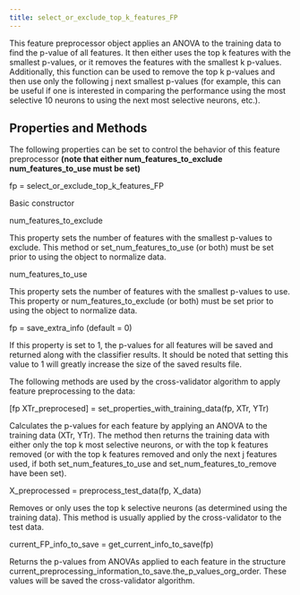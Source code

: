 ---
title: select_or_exclude_top_k_features_FP
---

<p class="ethan_opening_paragraph" style="padding-bottom: 0% !important;">This feature preprocessor object applies an ANOVA to the training data to find the p-value of all features. It then either uses the top k features with the smallest p-values, or it removes the features with the smallest k p-values. Additionally, this function can be used to remove the top k p-values and then use only the following j next smallest p-values (for example, this can be useful if one is interested in comparing the performance using the most selective 10 neurons to using the next most selective neurons, etc.). 


<h2 class="methods_and_properties">Properties and Methods</h2>

The following properties can be set to control the behavior of this feature preprocessor <strong>(note that either num_features_to_exclude num_features_to_use must be set) </strong>
<p class="ethan_bold_method">fp = select_or_exclude_top_k_features_FP</p>
<p class="ethan_method_explanation">Basic constructor</p>
<p class="ethan_bold_method">num_features_to_exclude</p>
<p class="ethan_method_explanation">This property sets the number of features with the smallest p-values to exclude. This method or set_num_features_to_use (or both) must be set prior to using the object to normalize data. </p>
<p class="ethan_bold_method">num_features_to_use</p>
<p class="ethan_method_explanation">This property sets the number of features with the smallest p-values to use. This property or num_features_to_exclude (or both) must be set prior to using the object to normalize data.</p>
<p class="ethan_bold_method">fp = save_extra_info (default = 0)
</p><p class="ethan_method_explanation">If this property is set to 1, the p-values for all features will be saved and returned along with the classifier results. It should be noted that setting this value to 1 will greatly increase the size of the saved results file.</p>


The following methods are used by the cross-validator algorithm to apply feature preprocessing to the data:  

<p class="ethan_bold_method">[fp XTr_preprocesed] = set_properties_with_training_data(fp, XTr, YTr)</p>
<p class="ethan_method_explanation">Calculates the p-values for each feature by applying an ANOVA to the training data (XTr, YTr). The method then returns the training data with either only the top k most selective neurons, or with the top k features removed (or with the top k features removed and only the next j features used, if both set_num_features_to_use and set_num_features_to_remove have been set).</p>
<p class="ethan_bold_method">X_preprocessed = preprocess_test_data(fp, X_data)</p>
<p class="ethan_method_explanation">Removes or only uses the top k selective neurons (as determined using the training data).  This method is usually applied by the cross-validator to the test data.</p>
<p class="ethan_bold_method">current_FP_info_to_save = get_current_info_to_save(fp)</p>
<p class="ethan_method_explanation">Returns the p-values from ANOVAs applied to each feature in the structure current_preprocessing_information_to_save.the_p_values_org_order. These values will be saved the cross-validator algorithm.</p>

